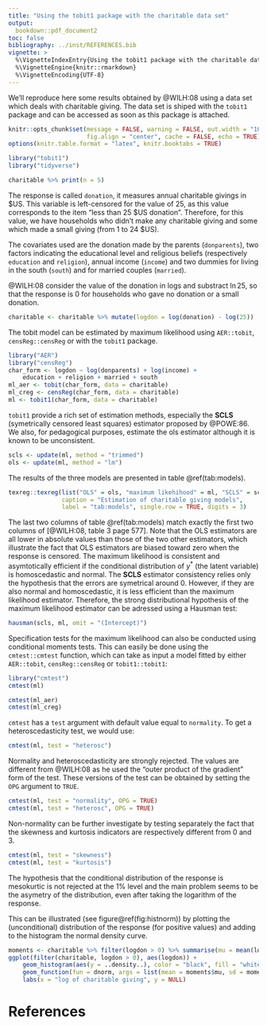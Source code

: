 ```yaml
---
title: "Using the tobit1 package with the charitable data set"
output: 
  bookdown::pdf_document2
toc: false
bibliography: ../inst/REFERENCES.bib
vignette: >
  %\VignetteIndexEntry{Using the tobit1 package with the charitable data set}
  %\VignetteEngine{knitr::rmarkdown}
  %\VignetteEncoding{UTF-8}
---
```


We'll reproduce here some results obtained by @WILH:08 using a data
set which deals with charitable giving. The data set is shiped with
the `tobit1` package and can be accessed as soon as this package is
attached.

```r
knitr::opts_chunk$set(message = FALSE, warning = FALSE, out.width = "100%",
                      fig.align = "center", cache = FALSE, echo = TRUE)
options(knitr.table.format = "latex", knitr.booktabs = TRUE)
```

```r
library("tobit1")
library("tidyverse")
```

```r
charitable %>% print(n = 5)
```

The response is called `donation`, it measures annual charitable
givings in $US. This variable is left-censored for the value of 25, as
this value corresponds to the item "less than 25 $US
donation". Therefore, for this value, we have households who didn't
make any charitable giving and some which made a small giving (from 1
to 24 $US).

The covariates used are the donation made by the parents
(`donparents`), two factors indicating the educational level and
religious beliefs (respectively `education` and `religion`), annual
income (`income`) and two dummies for living in the south (`south`)
and for married couples (`married`). 

@WILH:08 consider the value of the donation in logs and substract $\ln
25$, so that the response is 0 for households who gave no donation or
a small donation.


```r
charitable <- charitable %>% mutate(logdon = log(donation) - log(25))
```

The tobit model can be estimated by maximum likelihood using
`AER::tobit`, `censReg::censReg` or with the `tobit1` package. 


```r
library("AER")
library("censReg")
char_form <- logdon ~ log(donparents) + log(income) +
    education + religion + married + south
ml_aer <- tobit(char_form, data = charitable)
ml_creg <- censReg(char_form, data = charitable)
ml <- tobit1(char_form, data = charitable)
```

`tobit1` provide a rich set of estimation methods, especially the
**SCLS** (symetrically censored least squares) estimator proposed by
@POWE:86. We also, for pedagogical purposes, estimate the ols
estimator although it is known to be unconsistent.


```r
scls <- update(ml, method = "trimmed")
ols <- update(ml, method = "lm")
```

The results of the three models are presented in table
\@ref(tab:models).


```r
texreg::texreg(list("OLS" = ols, "maximum likehihood" = ml, "SCLS" = scls),
               caption = "Estimation of charitable giving models",
               label = "tab:models", single.row = TRUE, digits = 3)
```

The last two columns of table \@ref(tab:models) match exactly the
first two columns of [@WILH:08, table 3 page 577]. Note that the OLS
estimators are all lower in absolute values than those of the two
other estimators, which illustrate the fact that OLS estimators are
biased toward zero when the response is censored. The maximum
likelihood is consistent and asymtotically efficient if the
conditional distribution of $y^*$ (the latent variable) is
homoscedastic and normal. The **SCLS** estimator consistency relies
only the hypothesis that the errors are symetrical around 0. However,
if they are also normal and homoscedastic, it is less efficient than
the maximum likelihood estimator. Therefore, the strong distributional
hypothesis of the maximum likelihood estimator can be adressed using a
Hausman test:


```r
hausman(scls, ml, omit = "(Intercept)")
```

Specification tests for the maximum likelihood can also be conducted
using conditional moments tests. This can easily be done using the
`cmtest::cmtest` function, which can take as input a model fitted by
either `AER::tobit`, `censReg::censReg` or `tobit1::tobit1`:


```r
library("cmtest")
cmtest(ml)
```

```r
cmtest(ml_aer)
cmtest(ml_creg)
```

`cmtest` has a `test` argument with default value equal to
`normality`. To get a heteroscedasticity test, we would use:

```r
cmtest(ml, test = "heterosc")
```
Normality and heteroscedasticity are strongly rejected. The values are
different from @WILH:08 as he used the "outer product of the gradient"
form of the test. These versions of the test can be obtained by
setting the `OPG` argument to `TRUE`.

```r
cmtest(ml, test = "normality", OPG = TRUE)
cmtest(ml, test = "heterosc", OPG = TRUE)
```

Non-normality can be further investigate by testing separately
the fact that the skewness and kurtosis indicators are respectively
different from 0 and 3.

```r
cmtest(ml, test = "skewness")
cmtest(ml, test = "kurtosis")
```
The hypothesis that the conditional distribution of the response is
mesokurtic is not rejected at the 1% level and the main problem seems
to be the asymetry of the distribution, even after taking the
logarithm of the response. 

This can be illustrated (see figure\@ref(fig:histnorm)) by plotting the
(unconditional) distribution of the response (for positive values) and
adding to the histogram the normal density curve.


```r
moments <- charitable %>% filter(logdon > 0) %>% summarise(mu = mean(logdon), sigma = sd(logdon))
ggplot(filter(charitable, logdon > 0), aes(logdon)) +
    geom_histogram(aes(y = ..density..), color = "black", fill = "white", bins = 10) +
    geom_function(fun = dnorm, args = list(mean = moments$mu, sd = moments$sigma)) +
    labs(x = "log of charitable giving", y = NULL)
```



# References
